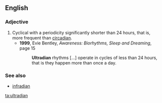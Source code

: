 ==English==

===Adjective===
{{en-adj}}

# Cyclical with a periodicity significantly shorter than 24 hours, that is, more frequent than [[circadian]].
#* '''1999''', Evie Bentley, ''Awareness: Biorhythms, Sleep and Dreaming'', page 15
#*: '''Ultradian''' rhythms […] operate in cycles of less than 24 hours, that is they happen more than once a day.

===See also===
* [[infradian]]

[[ta:ultradian]]
